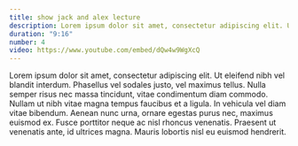 ```yaml
---
title: show jack and alex lecture
description: Lorem ipsum dolor sit amet, consectetur adipiscing elit. Ut eleifend nibh vel blandit interdum.
duration: "9:16"
number: 4
video: https://www.youtube.com/embed/dQw4w9WgXcQ
---
```

Lorem ipsum dolor sit amet, consectetur adipiscing elit. Ut eleifend nibh vel blandit interdum. Phasellus vel sodales justo, vel maximus tellus. Nulla semper risus nec massa tincidunt, vitae condimentum diam commodo. Nullam ut nibh vitae magna tempus faucibus et a ligula. In vehicula vel diam vitae bibendum. Aenean nunc urna, ornare egestas purus nec, maximus euismod ex. Fusce porttitor neque ac nisl rhoncus venenatis. Praesent ut venenatis ante, id ultrices magna. Mauris lobortis nisl eu euismod hendrerit.
